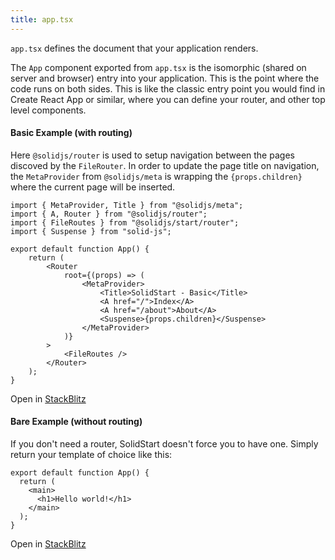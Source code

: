 ```yaml
---
title: app.tsx
---
```


`app.tsx` defines the document that your application renders.

The `App` component exported from `app.tsx` is the isomorphic (shared on server and browser) entry into your application. This is the point where the code runs on both sides. This is like the classic entry point you would find in Create React App or similar, where you can define your router, and other top level components.

#### Basic Example (with routing)

Here `@solidjs/router` is used to setup navigation between the pages discoved by the `FileRouter`. In order to update the page title on navigation, the `MetaProvider` from `@solidjs/meta` is wrapping the `{props.children}` where the current page will be inserted.


```tsx
import { MetaProvider, Title } from "@solidjs/meta";
import { A, Router } from "@solidjs/router";
import { FileRoutes } from "@solidjs/start/router";
import { Suspense } from "solid-js";

export default function App() {
	return (
		<Router
			root={(props) => (
				<MetaProvider>
					<Title>SolidStart - Basic</Title>
					<A href="/">Index</A>
					<A href="/about">About</A>
					<Suspense>{props.children}</Suspense>
				</MetaProvider>
			)}
		>
			<FileRoutes />
		</Router>
	);
}
```
Open in [StackBlitz](https://stackblitz.com/github/solidjs/solid-start/tree/main/examples/basic?file=src%2Fapp.tsx)


#### Bare Example (without routing)

If you don't need a router, SolidStart doesn't force you to have one. Simply return your template of choice like this:

```tsx
export default function App() {
  return (
    <main>
      <h1>Hello world!</h1>
    </main>
  );
}
```

Open in [StackBlitz](https://stackblitz.com/github/solidjs/solid-start/tree/main/examples/bare?file=src%2Fapp.tsx)

